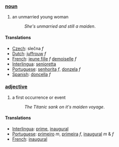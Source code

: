 === [[noun]] ===
# an unmarried young woman
#:''She's unmarried and still a maiden''.

==== Translations ====
*[[Czech]]: slečna  ''f''
*[[Dutch]]: [[juffrouw]] ''f''
*[[French]]: [[jeune fille]] ''f'' [[demoiselle]] ''f''
*[[Interlingua]]: [[senioretta]]
*[[Portuguese]]: [[senhorita]] ''f'', [[donzela]] ''f''
*[[Spanish]]: [[doncella]] ''f''

===[[adjective]]===
# a first occurrence or event 
#:''The Titanic sank on it's maiden voyage''.

==== Translations ====
*[[Interlingua]]: [[prime]], [[inaugural]]
*[[Portuguese]]: [[primeiro]] ''m'', [[primeira]] ''f'', [[inaugural]] ''m'' & ''f''
*[[French]]: [[inaugural]]